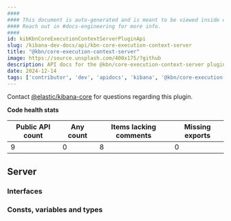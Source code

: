```yaml
---
####
#### This document is auto-generated and is meant to be viewed inside our experimental, new docs system.
#### Reach out in #docs-engineering for more info.
####
id: kibKbnCoreExecutionContextServerPluginApi
slug: /kibana-dev-docs/api/kbn-core-execution-context-server
title: "@kbn/core-execution-context-server"
image: https://source.unsplash.com/400x175/?github
description: API docs for the @kbn/core-execution-context-server plugin
date: 2024-12-14
tags: ['contributor', 'dev', 'apidocs', 'kibana', '@kbn/core-execution-context-server']
---
```




Contact [@elastic/kibana-core](https://github.com/orgs/elastic/teams/kibana-core) for questions regarding this plugin.

**Code health stats**

| Public API count  | Any count | Items lacking comments | Missing exports |
|-------------------|-----------|------------------------|-----------------|
| 9 | 0 | 8 | 0 |

## Server

### Interfaces
<DocDefinitionList data={kbnCoreExecutionContextServerObj.server.interfaces}/>

### Consts, variables and types
<DocDefinitionList data={kbnCoreExecutionContextServerObj.server.misc}/>

